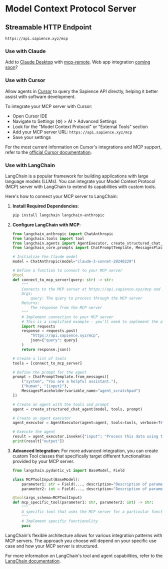 # Model Context Protocol Server

## Streamable HTTP Endpoint

```
https://api.sapience.xyz/mcp
```

### Use with Claude

Add to [Claude Desktop](https://claude.ai/download) with [mcp-remote](https://github.com/geelen/mcp-remote?tab=readme-ov-file#usage). Web app integration [coming soon](https://www.anthropic.com/news/integrations)? 

### Use with Cursor

Allow agents in [Cursor](https://www.cursor.com/) to query the Sapience API directly, helping it better assist with software development.

To integrate your MCP server with Cursor:

- Open Cursor IDE
- Navigate to Settings (⚙️) > AI > Advanced Settings
- Look for the "Model Context Protocol" or "External Tools" section
- Add your MCP server URL: `https://api.sapience.xyz/mcp`
- Save your settings

For the most current information on Cursor's integrations and MCP support, refer to the [official Cursor documentation](https://cursor.sh/docs).

### Use with LangChain

LangChain is a popular framework for building applications with large language models (LLMs). You can integrate your Model Context Protocol (MCP) server with LangChain to extend its capabilities with custom tools.

Here's how to connect your MCP server to LangChain:

1. **Install Required Dependencies**:
   ```bash
   pip install langchain langchain-anthropic
   ```

2. **Configure LangChain with MCP**:
   ```python
   from langchain_anthropic import ChatAnthropic
   from langchain.tools import tool
   from langchain.agents import AgentExecutor, create_structured_chat_agent
   from langchain_core.prompts import ChatPromptTemplate, MessagesPlaceholder

   # Initialize the Claude model
   model = ChatAnthropic(model="claude-3-sonnet-20240229")

   # Define a function to connect to your MCP server
   @tool
   def connect_to_mcp_server(query: str) -> str:
       """
       Connects to the MCP server at https://api.sapience.xyz/mcp and processes the query.
       Args:
           query: The query to process through the MCP server
       Returns:
           The response from the MCP server
       """
       # Implement connection to your MCP server
       # This is a simplified example - you'll need to implement the actual HTTP request
       import requests
       response = requests.post(
           "https://api.sapience.xyz/mcp",
           json={"query": query}
       )
       return response.json()
   
   # Create a list of tools
   tools = [connect_to_mcp_server]
   
   # Define the prompt for the agent
   prompt = ChatPromptTemplate.from_messages([
       ("system", "You are a helpful assistant."),
       ("human", "{input}"),
       MessagesPlaceholder(variable_name="agent_scratchpad")
   ])
   
   # Create an agent with the tools and prompt
   agent = create_structured_chat_agent(model, tools, prompt)
   
   # Create an agent executor
   agent_executor = AgentExecutor(agent=agent, tools=tools, verbose=True)
   
   # Execute the agent
   result = agent_executor.invoke({"input": "Process this data using the MCP server tools"})
   print(result["output"])
   ```

3. **Advanced Integration**:
   For more advanced integration, you can create custom Tool classes that specifically target different functionalities provided by your MCP server.
   
   ```python
   from langchain.pydantic_v1 import BaseModel, Field
   
   class MCPToolInput(BaseModel):
       parameter1: str = Field(..., description="Description of parameter1")
       parameter2: int = Field(..., description="Description of parameter2")
   
   @tool(args_schema=MCPToolInput)
   def mcp_specific_tool(parameter1: str, parameter2: int) -> str:
       """
       A specific tool that uses the MCP server for a particular function.
       """
       # Implement specific functionality
       pass
   ```

LangChain's flexible architecture allows for various integration patterns with MCP servers. The approach you choose will depend on your specific use case and how your MCP server is structured.

For more information on LangChain's tool and agent capabilities, refer to the [LangChain documentation](https://python.langchain.com/docs/how_to/do_tool_calling).